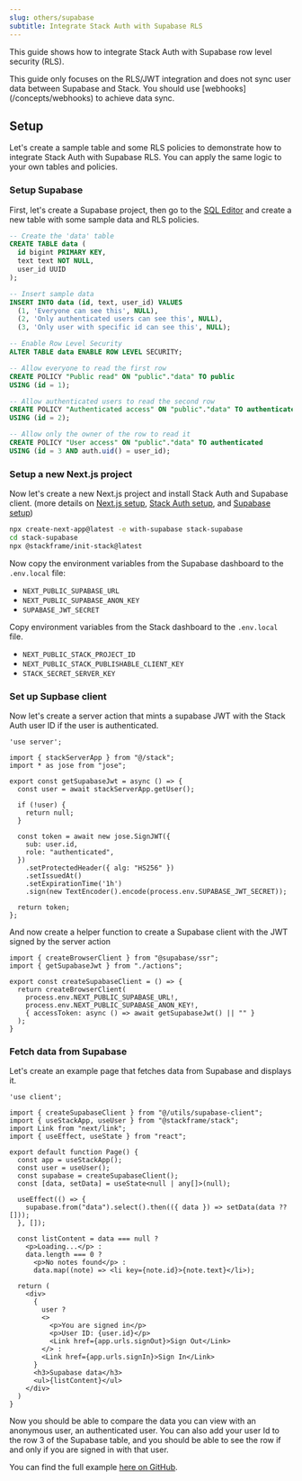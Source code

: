 ```yaml
---
slug: others/supabase
subtitle: Integrate Stack Auth with Supabase RLS
---
```


This guide shows how to integrate Stack Auth with Supabase row level security (RLS).

<Note>
  This guide only focuses on the RLS/JWT integration and does not sync user data between Supabase and Stack. You should use [webhooks](/concepts/webhooks) to achieve data sync.
</Note>

## Setup

Let's create a sample table and some RLS policies to demonstrate how to integrate Stack Auth with Supabase RLS. You can apply the same logic to your own tables and policies.
<Steps>
### Setup Supabase
First, let's create a Supabase project, then go to the [SQL Editor](https://supabase.com/dashboard/project/_/sql/new) and create a new table with some sample data and RLS policies.

```sql title="Supabase SQL Editor"
-- Create the 'data' table
CREATE TABLE data (
  id bigint PRIMARY KEY,
  text text NOT NULL,
  user_id UUID
);

-- Insert sample data
INSERT INTO data (id, text, user_id) VALUES
  (1, 'Everyone can see this', NULL),
  (2, 'Only authenticated users can see this', NULL),
  (3, 'Only user with specific id can see this', NULL);

-- Enable Row Level Security
ALTER TABLE data ENABLE ROW LEVEL SECURITY;

-- Allow everyone to read the first row
CREATE POLICY "Public read" ON "public"."data" TO public
USING (id = 1);

-- Allow authenticated users to read the second row
CREATE POLICY "Authenticated access" ON "public"."data" TO authenticated
USING (id = 2);

-- Allow only the owner of the row to read it
CREATE POLICY "User access" ON "public"."data" TO authenticated
USING (id = 3 AND auth.uid() = user_id);
```

### Setup a new Next.js project

Now let's create a new Next.js project and install Stack Auth and Supabase client. (more details on [Next.js setup](https://nextjs.org/docs/getting-started/installation), [Stack Auth setup](../getting-started/setup.mdx), and [Supabase setup](https://supabase.com/docs/guides/getting-started/quickstarts/nextjs))

```bash title="Terminal"
npx create-next-app@latest -e with-supabase stack-supabase
cd stack-supabase
npx @stackframe/init-stack@latest
```

Now copy the environment variables from the Supabase dashboard to the `.env.local` file: 
- `NEXT_PUBLIC_SUPABASE_URL`
- `NEXT_PUBLIC_SUPABASE_ANON_KEY`
- `SUPABASE_JWT_SECRET`

Copy environment variables from the Stack dashboard to the `.env.local` file.
- `NEXT_PUBLIC_STACK_PROJECT_ID`
- `NEXT_PUBLIC_STACK_PUBLISHABLE_CLIENT_KEY`
- `STACK_SECRET_SERVER_KEY`

### Set up Supbase client

Now let's create a server action that mints a supabase JWT with the Stack Auth user ID if the user is authenticated.

```tsx title="/utils/actions.ts"
'use server';

import { stackServerApp } from "@/stack";
import * as jose from "jose";

export const getSupabaseJwt = async () => {
  const user = await stackServerApp.getUser();

  if (!user) {
    return null;
  }

  const token = await new jose.SignJWT({
    sub: user.id,
    role: "authenticated",
  })
    .setProtectedHeader({ alg: "HS256" })
    .setIssuedAt()
    .setExpirationTime('1h')
    .sign(new TextEncoder().encode(process.env.SUPABASE_JWT_SECRET));

  return token;
};
```

And now create a helper function to create a Supabase client with the JWT signed by the server action

```tsx title="/utils/supabase-client.ts"
import { createBrowserClient } from "@supabase/ssr";
import { getSupabaseJwt } from "./actions";

export const createSupabaseClient = () => {
  return createBrowserClient(
    process.env.NEXT_PUBLIC_SUPABASE_URL!,
    process.env.NEXT_PUBLIC_SUPABASE_ANON_KEY!,
    { accessToken: async () => await getSupabaseJwt() || "" }
  );
}
```

### Fetch data from Supabase

Let's create an example page that fetches data from Supabase and displays it.

```tsx title="/app/page.tsx"
'use client';

import { createSupabaseClient } from "@/utils/supabase-client";
import { useStackApp, useUser } from "@stackframe/stack";
import Link from "next/link";
import { useEffect, useState } from "react";

export default function Page() {
  const app = useStackApp();
  const user = useUser();
  const supabase = createSupabaseClient();
  const [data, setData] = useState<null | any[]>(null);

  useEffect(() => {
    supabase.from("data").select().then(({ data }) => setData(data ?? []));
  }, []);

  const listContent = data === null ? 
    <p>Loading...</p> :
    data.length === 0 ?
      <p>No notes found</p> :
      data.map((note) => <li key={note.id}>{note.text}</li>);

  return (
    <div>
      {
        user ? 
        <>
          <p>You are signed in</p>
          <p>User ID: {user.id}</p>
          <Link href={app.urls.signOut}>Sign Out</Link>
        </> : 
        <Link href={app.urls.signIn}>Sign In</Link>
      }
      <h3>Supabase data</h3>
      <ul>{listContent}</ul>
    </div>
  )
}
```

Now you should be able to compare the data you can view with an anonymous user, an authenticated user. You can also add your user Id to the row 3 of the Supabase table, and you should be able to see the row if and only if you are signed in with that user.

</Steps>

You can find the full example [here on GitHub](https://github.com/stack-auth/stack-auth/tree/main/examples/supabase).
